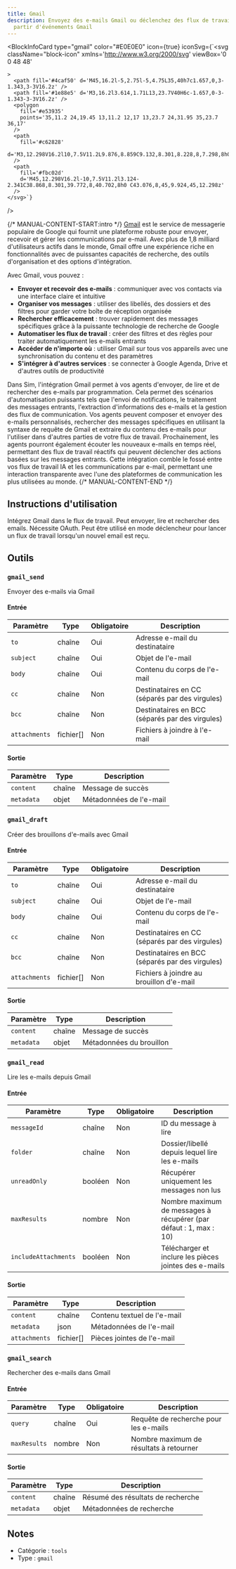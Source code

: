 ```yaml
---
title: Gmail
description: Envoyez des e-mails Gmail ou déclenchez des flux de travail à
  partir d'événements Gmail
---
```



<BlockInfoCard 
  type="gmail"
  color="#E0E0E0"
  icon={true}
  iconSvg={`<svg className="block-icon"
      xmlns='http://www.w3.org/2000/svg'
      viewBox='0 0 48 48'
      
      
      
    >
      <path fill='#4caf50' d='M45,16.2l-5,2.75l-5,4.75L35,40h7c1.657,0,3-1.343,3-3V16.2z' />
      <path fill='#1e88e5' d='M3,16.2l3.614,1.71L13,23.7V40H6c-1.657,0-3-1.343-3-3V16.2z' />
      <polygon
        fill='#e53935'
        points='35,11.2 24,19.45 13,11.2 12,17 13,23.7 24,31.95 35,23.7 36,17'
      />
      <path
        fill='#c62828'
        d='M3,12.298V16.2l10,7.5V11.2L9.876,8.859C9.132,8.301,8.228,8,7.298,8h0C4.924,8,3,9.924,3,12.298z'
      />
      <path
        fill='#fbc02d'
        d='M45,12.298V16.2l-10,7.5V11.2l3.124-2.341C38.868,8.301,39.772,8,40.702,8h0 C43.076,8,45,9.924,45,12.298z'
      />
    </svg>`}
/>

{/* MANUAL-CONTENT-START:intro */}
[Gmail](https://gmail.com) est le service de messagerie populaire de Google qui fournit une plateforme robuste pour envoyer, recevoir et gérer les communications par e-mail. Avec plus de 1,8 milliard d'utilisateurs actifs dans le monde, Gmail offre une expérience riche en fonctionnalités avec de puissantes capacités de recherche, des outils d'organisation et des options d'intégration.

Avec Gmail, vous pouvez :

- **Envoyer et recevoir des e-mails** : communiquer avec vos contacts via une interface claire et intuitive
- **Organiser vos messages** : utiliser des libellés, des dossiers et des filtres pour garder votre boîte de réception organisée
- **Rechercher efficacement** : trouver rapidement des messages spécifiques grâce à la puissante technologie de recherche de Google
- **Automatiser les flux de travail** : créer des filtres et des règles pour traiter automatiquement les e-mails entrants
- **Accéder de n'importe où** : utiliser Gmail sur tous vos appareils avec une synchronisation du contenu et des paramètres
- **S'intégrer à d'autres services** : se connecter à Google Agenda, Drive et d'autres outils de productivité

Dans Sim, l'intégration Gmail permet à vos agents d'envoyer, de lire et de rechercher des e-mails par programmation. Cela permet des scénarios d'automatisation puissants tels que l'envoi de notifications, le traitement des messages entrants, l'extraction d'informations des e-mails et la gestion des flux de communication. Vos agents peuvent composer et envoyer des e-mails personnalisés, rechercher des messages spécifiques en utilisant la syntaxe de requête de Gmail et extraire du contenu des e-mails pour l'utiliser dans d'autres parties de votre flux de travail. Prochainement, les agents pourront également écouter les nouveaux e-mails en temps réel, permettant des flux de travail réactifs qui peuvent déclencher des actions basées sur les messages entrants. Cette intégration comble le fossé entre vos flux de travail IA et les communications par e-mail, permettant une interaction transparente avec l'une des plateformes de communication les plus utilisées au monde.
{/* MANUAL-CONTENT-END */}

## Instructions d'utilisation

Intégrez Gmail dans le flux de travail. Peut envoyer, lire et rechercher des emails. Nécessite OAuth. Peut être utilisé en mode déclencheur pour lancer un flux de travail lorsqu'un nouvel email est reçu.

## Outils

### `gmail_send`

Envoyer des e-mails via Gmail

#### Entrée

| Paramètre | Type | Obligatoire | Description |
| --------- | ---- | ---------- | ----------- |
| `to` | chaîne | Oui | Adresse e-mail du destinataire |
| `subject` | chaîne | Oui | Objet de l'e-mail |
| `body` | chaîne | Oui | Contenu du corps de l'e-mail |
| `cc` | chaîne | Non | Destinataires en CC \(séparés par des virgules\) |
| `bcc` | chaîne | Non | Destinataires en BCC \(séparés par des virgules\) |
| `attachments` | fichier[] | Non | Fichiers à joindre à l'e-mail |

#### Sortie

| Paramètre | Type | Description |
| --------- | ---- | ----------- |
| `content` | chaîne | Message de succès |
| `metadata` | objet | Métadonnées de l'e-mail |

### `gmail_draft`

Créer des brouillons d'e-mails avec Gmail

#### Entrée

| Paramètre | Type | Obligatoire | Description |
| --------- | ---- | ---------- | ----------- |
| `to` | chaîne | Oui | Adresse e-mail du destinataire |
| `subject` | chaîne | Oui | Objet de l'e-mail |
| `body` | chaîne | Oui | Contenu du corps de l'e-mail |
| `cc` | chaîne | Non | Destinataires en CC \(séparés par des virgules\) |
| `bcc` | chaîne | Non | Destinataires en BCC \(séparés par des virgules\) |
| `attachments` | fichier[] | Non | Fichiers à joindre au brouillon d'e-mail |

#### Sortie

| Paramètre | Type | Description |
| --------- | ---- | ----------- |
| `content` | chaîne | Message de succès |
| `metadata` | objet | Métadonnées du brouillon |

### `gmail_read`

Lire les e-mails depuis Gmail

#### Entrée

| Paramètre | Type | Obligatoire | Description |
| --------- | ---- | -------- | ----------- |
| `messageId` | chaîne | Non | ID du message à lire |
| `folder` | chaîne | Non | Dossier/libellé depuis lequel lire les e-mails |
| `unreadOnly` | booléen | Non | Récupérer uniquement les messages non lus |
| `maxResults` | nombre | Non | Nombre maximum de messages à récupérer \(par défaut : 1, max : 10\) |
| `includeAttachments` | booléen | Non | Télécharger et inclure les pièces jointes des e-mails |

#### Sortie

| Paramètre | Type | Description |
| --------- | ---- | ----------- |
| `content` | chaîne | Contenu textuel de l'e-mail |
| `metadata` | json | Métadonnées de l'e-mail |
| `attachments` | fichier[] | Pièces jointes de l'e-mail |

### `gmail_search`

Rechercher des e-mails dans Gmail

#### Entrée

| Paramètre | Type | Obligatoire | Description |
| --------- | ---- | -------- | ----------- |
| `query` | chaîne | Oui | Requête de recherche pour les e-mails |
| `maxResults` | nombre | Non | Nombre maximum de résultats à retourner |

#### Sortie

| Paramètre | Type | Description |
| --------- | ---- | ----------- |
| `content` | chaîne | Résumé des résultats de recherche |
| `metadata` | objet | Métadonnées de recherche |

## Notes

- Catégorie : `tools`
- Type : `gmail`
